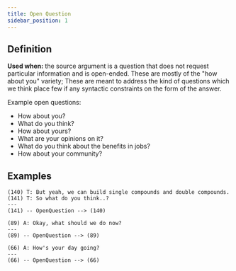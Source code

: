 ```yaml
---
title: Open Question
sidebar_position: 1
---
```


## Definition

**Used when:** the source argument is a question that does not request particular information and is open-ended.
These are mostly of the "how about you" variety; These are meant to address the kind of questions which we think place few if any syntactic constraints on the form of the answer.

Example open questions:
- How about you?
- What do you think?
- How about yours?
- What are your opinions on it?
- What do you think about the benefits in jobs?
- How about your community?


## Examples

```
(140) T: But yeah, we can build single compounds and double compounds.
(141) T: So what do you think..?
---
(141) -- OpenQuestion --> (140)
```

```
(89) A: Okay, what should we do now?
---
(89) -- OpenQuestion --> (89)
```

```
(66) A: How's your day going?
---
(66) -- OpenQuestion --> (66)
```